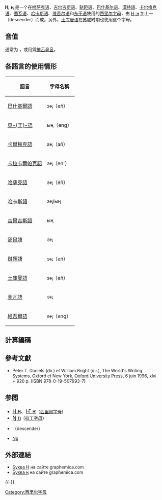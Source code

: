 {{Unreferenced|time=2018-04-19T01:44:48+00:00}}
{{Infobox Cyrillic|uc=Ң|lc=ң|Image=Cyrillic letter Ng.png|uuc=04A2|ulc=04A3}}

'''Ң''', '''ң''' 是一个在[[哈萨克语|哈萨克语]]、[[吉尔吉斯语|吉尔吉斯语]]、[[鞑靼语|鞑靼语]]、[[巴什基尔语|巴什基尔语]]、[[漢特語|漢特語]]、[[卡尔梅克语|卡尔梅克语]]、[[图瓦语|图瓦语]]、[[哈卡斯语|哈卡斯语]]、[[维吾尔语|维吾尔语]]和[[东干语|东干语]]使用的[[西里尔字母|西里尔字母]]，由 [[Н|Н, н]] 加上一{{link-fr|冰爪符|Crampon (diacritique)}}（descender）而成。另外，[[土库曼语|土库曼语]]在[[苏联|苏联]]时期也使用这个字母。

== 音值 ==
通常为 {{IPA4|ŋ}}，或用爲[[捲舌鼻音|捲舌鼻音]]{{IPAslink|ɳ}}。

== 各語言的使用情形 ==
{|class="wikitable"
! 語言 !! 字母名稱
|-
| [[巴什基爾語|巴什基爾語]] || эң（eñ）
|-
| [[東干語|東-{干}-語]] || ың（eng）
|-
| [[卡爾梅克衛拉特語|卡爾梅克語]] || аң（añ）
|-
| [[卡拉卡爾帕克語|卡拉卡爾帕克語]] || эң（en'）
|-
| [[哈薩克語|哈薩克語]] || эң（éñ）
|-
| [[哈卡斯語|哈卡斯語]] || эң/ың
|-
| [[吉爾吉斯語|吉爾吉斯語]] || ың
|-
| [[邵爾語|邵爾語]] || эң
|-
| [[韃靼語|韃靼語]] || эң（eñ）
|-
| [[土庫曼語|土庫曼語]] || эң（eň）
|-
| [[圖瓦語|圖瓦語]] || эң
|-
| [[維吾爾語|維吾爾語]] || әң（eng）
|}

==計算編碼==

{{charmap
|04A2|name1=西里爾大寫字母 Ң 加上冰爪符
|04A3|name2=西里爾小寫字母 ң 加上冰爪符
}}

==參考文獻==
{{refbegin}}
*Peter T. Daniels (dir.) et William Bright (dir.), The World's Writing Systems, Oxford et New York, [[牛津大學出版社|Oxford University Press]], 6 juin 1996, xlvi + 920 p. (ISBN 978-0-19-507993-7) {{en}}
{{refend}}

== 参閲 ==
* <span lang="ru" style="font-size:120%;">[[Ӈ|Ӈ ӈ]]、[[Ҥ|Ҥ ҥ]]</span>（[[西里爾字母|西里爾字母]]）
* <span lang="ru" style="font-size:120%;">[[Ŋ|Ŋ ŋ]]</span>（[[拉丁字母|拉丁字母]]）
*{{link-fr|冰爪符|Crampon (diacritique)}}（descender）
*[[Ng|Ng]]

==外部連結==
* [http://graphemica.com/Ң Буква Ң] {{Wayback|url=http://graphemica.com/%D2%A2 |date=20210615100149 }} на сайте graphemica.com
* [http://graphemica.com/ң Буква ң] {{Wayback|url=http://graphemica.com/%D2%A3 |date=20210429123950 }} на сайте graphemica.com
{{-}}
{{Alphabet lang|tk cyrl|kjh|tyv|kk|ky|ba|tt cyrl|ug cyrl|xal|evn|dng}}
{{Derivative letters of Н|state=collapsed}}

[[Category:西里尔字母|Category:西里尔字母]]
